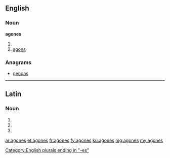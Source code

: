 ==English==

===Noun===
'''agones'''

# {{plural of|agon}}
# [[agons]]

===Anagrams===
* [[genoas#English|genoas]]

----

==Latin==

===Noun===
{{la-noun-form|agōnēs}}

# {{inflection of|agon|agōn|nom|p|lang=la}}
# {{inflection of|agon|agōn|acc|p|lang=la}}
# {{inflection of|agon|agōn|voc|p|lang=la}}

[[Category:English plurals ending in "-es"]]

[[ar:agones]]
[[et:agones]]
[[fr:agones]]
[[fy:agones]]
[[ku:agones]]
[[mg:agones]]
[[my:agones]]